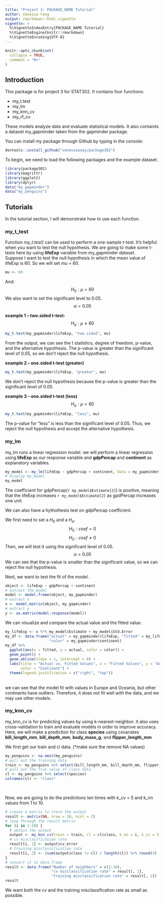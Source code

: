 ```yaml
---
title: "Project 3: PACKAGE_NAME Tutorial"
author: Vanessa Yang
output: rmarkdown::html_vignette
vignette: >
  %\VignetteIndexEntry{PACKAGE_NAME Tutorial}
  %\VignetteEngine{knitr::rmarkdown}
  %\VignetteEncoding{UTF-8}
---
```


```r
knitr::opts_chunk$set(
  collapse = TRUE,
  comment = "#>"
)
```

## Introduction
This package is for project 3 for STAT302. It contains four functions: 
<p>
* my_t.test
* my_lm
* my_knn_cv
* my_rf_cv
</p>
These models analyze data and evaluate statistical models. It also containts a dataset my_gapminder taken from the gapminder package.
<br>


You can install my package through Github by typing in the console:
```r
devtools::install_github("vanessaaaay/package302")
```


To begin, we need to load the following packages and the example dataset.
```r
library(package302)
library(magrittr)
library(ggplot2)
library(dplyr)
data("my_gapminder")
data("my_penguins")
```


## Tutorials
In the tutorial section, I will demonstrate how to use each function.

### my_t_test
Function *my_t.test}* can be used to perform a one-sample t-test. It's helpful when you want to test the null hypothesis. We are going to make some t-tests here by using **lifeExp**  variable from my_gapminder dataset.
<br>
Suppose I want to test the null hypothesis in which the mean value of lifeExp is 60. So we will set *mu = 60*.
```r
mu <- 60
```
And:
$$H_0: \mu = 60$$
We also want to set the significant level to 0.05.
$$\alpha = 0.05$$

**example 1 -- two.sided t-test:**
$$H_a: \mu \neq 60$$
```r
my_t.test(my_gapminder$lifeExp, "two.sided", mu)
```
From the output, we can see the t statistics, degree of freedom, p-value, and the alternative hypothesis. The p-value is greater than the significant level of 0.05, so we don't reject the null hypothesis.


**example 2 -- one.sided t-test (greater)**
```r
my_t.test(my_gapminder$lifeExp, "greater", mu)
```
We don't reject the null hypothesis because the p-value is greater than the significant level of 0.05.


**example 3 -- one.sided t-test (less)**
$$H_a: \mu < 60$$
```r
my_t.test(my_gapminder$lifeExp, "less", mu)
```
The p-value for "less" is less than the significant level of 0.05. Thus, we reject the null hypothesis and accept the alternative hypothesis.


### my_lm
my_lm runs a linear regression model. we will perform a linear regression using **lifeExp** as our response variable and **gdpPercap** and **continent** as explanatory variables.
<br>

```r
my_model <- my_lm(lifeExp ~ gdpPercap + continent, data = my_gapminder)
# display my_model
my_model
```
The coefficient for gdpPercap(`r my_model$Estimate[2]`) is positive, meaning that the lifeExp increases `r my_model$Estimate[2]` as gpdPercap increases one unit.


We can also have a hythothesis test on gdpPercap coefficient. 
<br>

We first need to set a $H_0$ and a $H_a$.
$$H_0: coef = 0$$
$$H_0: coef \neq 0$$
Then, we will test it using the significant level of 0.05.
$$ \alpha = 0.05$$
We can see that the p-value is smaller than the significant value, so we can reject the null hypothesis.


Next, we want to test the fit of the model.
```r
object <- lifeExp ~ gdpPercap + continent
# extract the model 
model <- model.frame(object, my_gapminder)
# extract x 
x <- model.matrix(object, my_gapminder)
# extract y
y <- as.matrix(model.response(model))
```

We can visualize and compare the actual value and the fitted value.
```r
my_lifeExp <- x %*% my_model$Estimate + my_model$Std.Error
my_df <- data.frame("actual" = my_gapminder$lifeExp, "fitted" = my_lifeExp,
                    "color" = my_gapminder$continent) 
my_df %>%
  ggplot(aes(x = fitted, y = actual, color = color)) +
  geom_point() +
  geom_abline(slope = 1, intercept = 0) +
  labs(title = "Actual vs. Fitted Values", x = "Fitted Values", y = "Actual Values",
       color = "Continent") +
  theme(legend.justification = c("right", "top"))
```
<br>
we can see that the model fit with values in Europe and Oceania, but other continents have outliers. Therefore, it does not fit well with the data, and we may use other models.


### my_knn_cv 
my_knn_cv is for predicting values by using k-nearest-neighbor. It also uses cross-validation to train and evaluate models in order to improve accuracy. Here, we will make a prediction for class **species** using covariates **bill_length_mm**, **bill_depth_mm**, **body_mass_g**, and **flipper_length_mm**

We first get our train and cl data. (*make sure the remove NA values)
```r
my_penguins <- na.omit(my_penguins)
# pull out the training data
train <- my_penguins %>% select(bill_length_mm, bill_depth_mm, flipper_length_mm, body_mass_g)
# pull out the true value of class data
cl <- my_penguins %>% select(species)
colnames(cl) <- "class"
```

<br>

Now, we are going to do the predictions ten times with k_cv = 5 and k_nn values from 1 to 10. 
```r
# create a matrix to store the output
result <- matrix(NA, nrow = 10, ncol = 2)
# loop through the result matrix
for (i in 1:10) {
  # obtain the output
  output <- my_knn_cv(train = train, cl = cl$class, k_nn = i, k_cv = 5)
  # cv misclassfication rate
  result[i, 1] <- output$cv_error
  # training misclassification rate
  result[i, 2] <- (sum(output$class != cl) / length(cl)) %>% round(4)
}
# convert it to data.frame
result <- data.frame("Number of neighbors" = c(1:10), 
                     "cv misclassification rate" = result[, 1],
                     "training misclassification rate" = result[, 2])
result
```
We want both the cv and the training misclassification rate as small as possible. 
<br>



